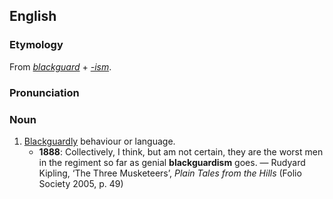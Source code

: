 ==English==
===Etymology===
From ''[[blackguard]]'' + ''[[-ism]]''.

===Pronunciation===
{{IPA|/ˈblægədɪzəm/}}

===Noun===
{{en-noun|-}}

# [[blackguardly|Blackguardly]] behaviour or language.
#*'''1888''': Collectively, I think, but am not certain, they are the worst men in the regiment so far as genial '''blackguardism''' goes.  —  Rudyard Kipling, ‘The Three Musketeers’, ''Plain Tales from the Hills'' (Folio Society 2005, p. 49)